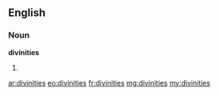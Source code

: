 ==English==

===Noun===
'''divinities'''

# {{plural of|divinity}}

[[ar:divinities]]
[[eo:divinities]]
[[fr:divinities]]
[[mg:divinities]]
[[my:divinities]]